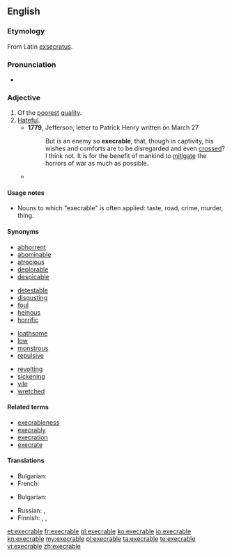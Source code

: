 {{also|exécrable}}
==English==
===Etymology===
From Latin [[exsecratus]].

===Pronunciation===
* {{a|US}} {{IPA| /'ɛksɪkɹəbl/|/'ɛksəkɹəbl/}}
*: {{audio|Execrable-pronunciation-us.ogg|Audio (US)}}

===Adjective===
{{en-adj}}

# Of the [[poor]]est [[quality]].
# [[hateful|Hateful]].
#*'''1779''', Jefferson, letter to Patrick Henry written on March 27
#*:But is an enemy so '''execrable''', that, though in captivity, his wishes and comforts are to be disregarded and even [[cross]]ed? I think not. It is for the benefit of mankind to [[mitigate]] the horrors of war as much as possible. 
#* {{quote-book
|date = 2001-06-01
|title = Guts: A Comedy of Manners
|first = David
|last = Langford
|authorlink = David Langford
|coauthors = Grant, John
|publisher = Wildside Press
|isbn = 9781587154485
|page = 72
|pageurl = http://books.google.com/books?id=XloXRhUhamIC&pg=PA72&dq=execrable
|passage = The [[arcanely]] [[evil]] words of that [[despicable]], [[loathsome]], [[suppressed]], [[vile]], [[pululating]], [[odious]], [[nictating]], [[repellent]], [[repugnant]], [[noxious]], [[abhorrent]], [[abominable]], [[tory]], '''execrable''', [[nauseous]] work, ''Ye Boke of Guts'', moved as if on a [[conveyor belt]] before his eyes.
}}

====Usage notes====
* Nouns to which "execrable" is often applied: taste, road, crime, murder, thing.

====Synonyms====
{{top4}}
* [[abhorrent]]
* [[abominable]]
* [[atrocious]]
* [[deplorable]]
* [[despicable]]
{{mid4}}
* [[detestable]]
* [[disgusting]]
* [[foul]]
* [[heinous]]
* [[horrific]]
{{mid4}}
* [[loathsome]]
* [[low]]
* [[monstrous]]
* [[repulsive]]
{{mid4}}
* [[revolting]]
* [[sickening]]
* [[vile]]
* [[wretched]]
{{bottom}}

====Related terms====
* [[execrableness]]
* [[execrably]]
* [[execration]]
* [[execrate]]

====Translations====
{{trans-top|of the poorest quality}}
* Bulgarian: {{t+|bg|долен}}
* French: {{t+|fr|exécrable|m|f}}
{{trans-mid}}
{{trans-bottom}}

{{trans-top|hateful}}
* Bulgarian: {{t+|bg|омразен}}
{{trans-mid}}
* Russian: {{t+|ru|отвратительный|m|tr=otvratitel'nyi|sc=Cyrl}}, {{t|ru|отталкивающий|m|tr=ottálkivajuščij|sc=Cyrl}}
* Finnish: {{t+|fi|inhottava}}, {{t+|fi|iljettävä}}, {{t-|fi|kuvottava}}
{{trans-bottom}}

[[et:execrable]]
[[fr:execrable]]
[[gl:execrable]]
[[ko:execrable]]
[[io:execrable]]
[[kn:execrable]]
[[my:execrable]]
[[pl:execrable]]
[[ta:execrable]]
[[te:execrable]]
[[vi:execrable]]
[[zh:execrable]]